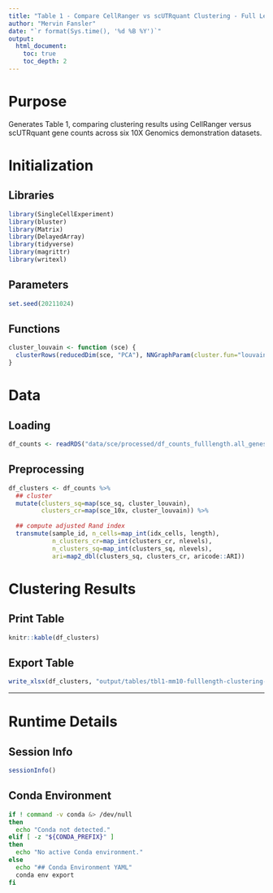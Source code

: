 ```yaml
---
title: "Table 1 - Compare CellRanger vs scUTRquant Clustering - Full Length"
author: "Mervin Fansler"
date: "`r format(Sys.time(), '%d %B %Y')`"
output: 
  html_document: 
    toc: true
    toc_depth: 2
---
```


# Purpose

Generates Table 1, comparing clustering results using CellRanger versus scUTRquant
gene counts across six 10X Genomics demonstration datasets.

# Initialization

## Libraries
```r
library(SingleCellExperiment)
library(bluster)
library(Matrix)
library(DelayedArray)
library(tidyverse)
library(magrittr)
library(writexl)
```

## Parameters
```r
set.seed(20211024)
```

## Functions

```r
cluster_louvain <- function (sce) {
  clusterRows(reducedDim(sce, "PCA"), NNGraphParam(cluster.fun="louvain"))
}
```

# Data
## Loading
```r
df_counts <- readRDS("data/sce/processed/df_counts_fulllength.all_genes.pca.Rds")
```

## Preprocessing
```r
df_clusters <- df_counts %>%
  ## cluster
  mutate(clusters_sq=map(sce_sq, cluster_louvain),
         clusters_cr=map(sce_10x, cluster_louvain)) %>%
  
  ## compute adjusted Rand index
  transmute(sample_id, n_cells=map_int(idx_cells, length),  
            n_clusters_cr=map_int(clusters_cr, nlevels),
            n_clusters_sq=map_int(clusters_sq, nlevels),
            ari=map2_dbl(clusters_sq, clusters_cr, aricode::ARI))
```

# Clustering Results

## Print Table

```r
knitr::kable(df_clusters)
```

## Export Table

```r
write_xlsx(df_clusters, "output/tables/tbl1-mm10-fulllength-clustering-ari.xlsx")
```


---

# Runtime Details
## Session Info
```r
sessionInfo()
```

## Conda Environment
```bash
if ! command -v conda &> /dev/null
then
  echo "Conda not detected."
elif [ -z "${CONDA_PREFIX}" ]
then
  echo "No active Conda environment."
else
  echo "## Conda Environment YAML"
  conda env export
fi
```

